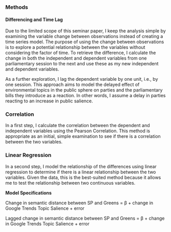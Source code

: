 ### Methods

<!--
In this section, you will describe the precise method that you use to test the relationship between your dependent variable and your independent variable.
-->

#### Differencing and Time Lag
Due to the limited scope of this seminar paper, I keep the analysis simple by examining the variable change between observations instead of creating a time series model. The purpose of using the change between observations is to explore a potential relationship between the variables without considering the factor of time. To retrieve the difference, I calculate the change in both the independent and dependent variables from one parliamentary session to the next and use these as my new independent and dependent variables.

As a further exploration, I lag the dependent variable by one unit, i.e., by one session. This approach aims to model the delayed effect of environmental topics in the public sphere on parties and the parliamentary bills they introduce as a reaction. In other words, I assume a delay in parties reacting to an increase in public salience.

### Correlation
In a first step, I calculate the correlation between the dependent and independent variables using the Pearson Correlation. This method is appropriate as an initial, simple examination to see if there is a correlation between the two variables.

<!--
- check assumptions: see https://ademos.people.uic.edu/Chapter22.html
- I then compare the unlagged and lagged dependent variables.
-->

### Linear Regression
In a second step, I model the relationship of the differences using linear regression to determine if there is a linear relationship between the two variables. Given the data, this is the best-suited method because it allows me to test the relationship between two continuous variables.

**Model Specifications**

Change in semantic distance between SP and Greens = β + change in Google Trends Topic Salience + error

Lagged change in semantic distance between SP and Greens = β + change in Google Trends Topic Salience + error
